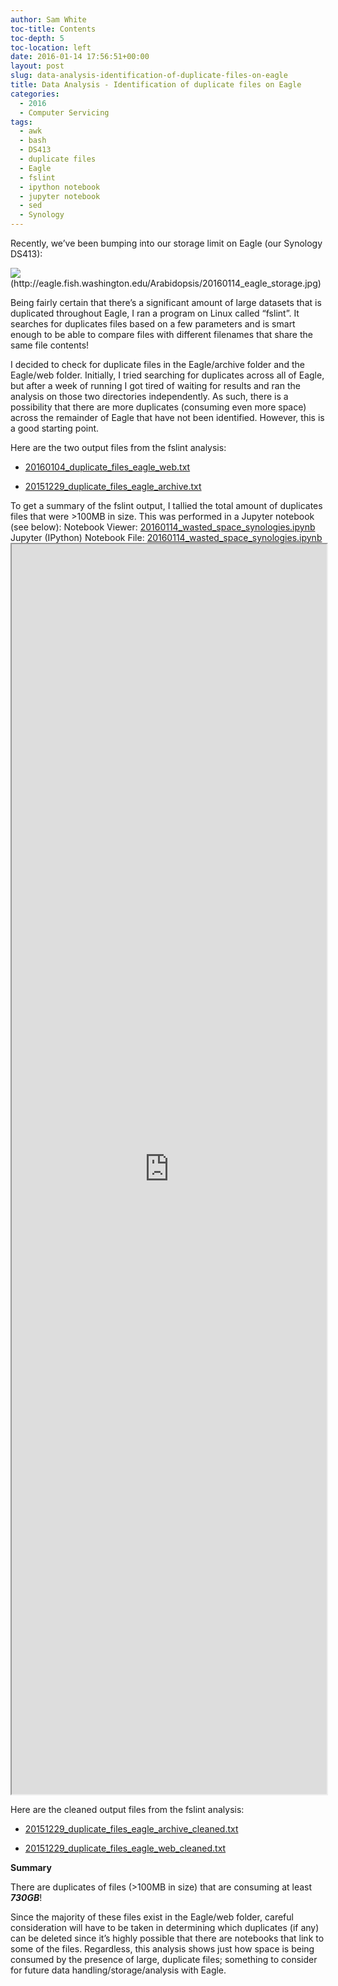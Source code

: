 ```yaml
---
author: Sam White
toc-title: Contents
toc-depth: 5
toc-location: left
date: 2016-01-14 17:56:51+00:00
layout: post
slug: data-analysis-identification-of-duplicate-files-on-eagle
title: Data Analysis - Identification of duplicate files on Eagle
categories:
  - 2016
  - Computer Servicing
tags:
  - awk
  - bash
  - DS413
  - duplicate files
  - Eagle
  - fslint
  - ipython notebook
  - jupyter notebook
  - sed
  - Synology
---
```


Recently, we've been bumping into our storage limit on Eagle (our Synology DS413):

![](https://eagle.fish.washington.edu/Arabidopsis/20160114_eagle_storage.jpg)(http://eagle.fish.washington.edu/Arabidopsis/20160114_eagle_storage.jpg)



Being fairly certain that there's a significant amount of large datasets that is duplicated throughout Eagle, I ran a program on Linux called "fslint". It searches for duplicates files based on a few parameters and is smart enough to be able to compare files with different filenames that share the same file contents!

I decided to check for duplicate files in the Eagle/archive folder and the Eagle/web folder. Initially, I tried searching for duplicates across all of Eagle, but after a week of running I got tired of waiting for results and ran the analysis on those two directories independently. As such, there is a possibility that there are more duplicates (consuming even more space) across the remainder of Eagle that have not been identified. However, this is a good starting point.

Here are the two output files from the fslint analysis:




    
  * [20160104_duplicate_files_eagle_web.txt](https://eagle.fish.washington.edu/Arabidopsis/20160104_duplicate_files_eagle_web.txt)

    
  * [20151229_duplicate_files_eagle_archive.txt](https://eagle.fish.washington.edu/Arabidopsis/20151229_duplicate_files_eagle_archive.txt)





To get a summary of the fslint output, I tallied the total amount of duplicates files that were >100MB in size. This was performed in a Jupyter notebook (see below):
Notebook Viewer: [20160114_wasted_space_synologies.ipynb](https://nbviewer.ipython.org/url/eagle.fish.washington.edu/Arabidopsis/iPythonNotebooks/20160114_wasted_space_synologies.ipynb)
Jupyter (IPython) Notebook File: [20160114_wasted_space_synologies.ipynb](https://eagle.fish.washington.edu/Arabidopsis/iPythonNotebooks/20160114_wasted_space_synologies.ipynb)
<iframe src="https://nbviewer.ipython.org/url/eagle.fish.washington.edu/Arabidopsis/iPythonNotebooks/20160114_wasted_space_synologies.ipynb" width="100%" height="2000" scrolling="yes"></iframe>


Here are the cleaned output files from the fslint analysis:




    
  * [20151229_duplicate_files_eagle_archive_cleaned.txt](https://eagle.fish.washington.edu/Arabidopsis/20151229_duplicate_files_eagle_archive_cleaned.txt)

    
  * [20151229_duplicate_files_eagle_web_cleaned.txt](https://eagle.fish.washington.edu/Arabidopsis/20160104_duplicate_files_eagle_web_cleaned.txt)





**Summary**

There are duplicates of files (>100MB in size) that are consuming at least **_730GB_**!

Since the majority of these files exist in the Eagle/web folder, careful consideration will have to be taken in determining which duplicates (if any) can be deleted since it's highly possible that there are notebooks that link to some of the files. Regardless, this analysis shows just how space is being consumed by the presence of large, duplicate files; something to consider for future data handling/storage/analysis with Eagle.
